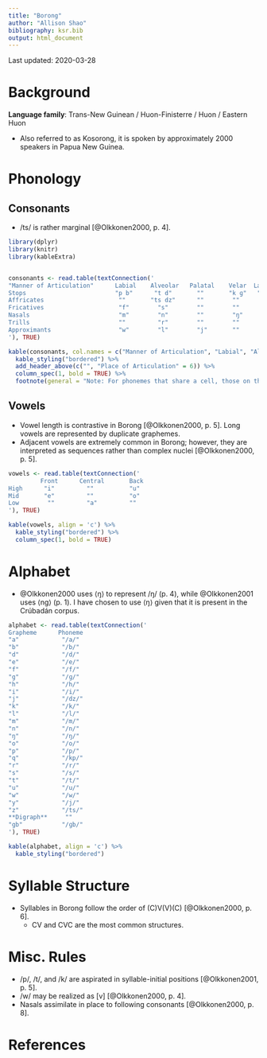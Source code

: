 ```yaml
---
title: "Borong"
author: "Allison Shao"
bibliography: ksr.bib
output: html_document
---
```


Last updated: 2020-03-28

# Background

**Language family**: Trans-New Guinean / Huon-Finisterre / Huon / Eastern Huon

* Also referred to as Kosorong, it is spoken by approximately 2000 speakers in Papua New Guinea.

# Phonology

## Consonants

* /ts/ is rather marginal [@Olkkonen2000, p. 4].

```r

library(dplyr)
library(knitr)
library(kableExtra)


consonants <- read.table(textConnection('
"Manner of Articulation"      Labial    Alveolar   Palatal    Velar  Labiovelar  Glottal
Stops                         "p b"      "t d"       ""       "k ɡ"   "kp ɡb"      ""
Affricates                     ""       "ts dz"      ""        ""       ""         ""
Fricatives                     "f"        "s"        ""        ""       ""         "h"
Nasals                         "m"        "n"        ""        "ŋ"      ""         ""
Trills                         ""         "r"        ""        ""       ""         ""
Approximants                   "w"        "l"        "j"       ""       ""         ""
'), TRUE)

kable(consonants, col.names = c("Manner of Articulation", "Labial", "Alveolar", "Palatal", "Velar", "Labiovelar", "Glottal"), align = 'c') %>%
  kable_styling("bordered") %>%
  add_header_above(c("", "Place of Articulation" = 6)) %>%
  column_spec(1, bold = TRUE) %>%
  footnote(general = "Note: For phonemes that share a cell, those on the left are voiceless and those on the right are voiced.", general_title = "")
```

## Vowels

* Vowel length is contrastive in Borong [@Olkkonen2000, p. 5]. Long vowels are represented by duplicate graphemes.
* Adjacent vowels are extremely common in Borong; however, they are interpreted as sequences rather than complex nuclei [@Olkkonen2000, p. 5].

```r

vowels <- read.table(textConnection('
         Front      Central       Back
High      "i"         ""          "u"        
Mid       "e"         ""          "o"
Low        ""         "a"         ""
'), TRUE)

kable(vowels, align = 'c') %>%
  kable_styling("bordered") %>%
  column_spec(1, bold = TRUE)
```   

# Alphabet

* @Olkkonen2000 uses ⟨ŋ⟩ to represent /ŋ/ (p. 4), while @Olkkonen2001 uses ⟨ng⟩ (p. 1). I have chosen to use ⟨ŋ⟩ given that it is present in the Crúbadán corpus.

```r

alphabet <- read.table(textConnection('
Grapheme      Phoneme
"a"	           "/a/"
"b"	           "/b/"
"d"	           "/d/"
"e"	           "/e/"
"f"            "/f/"
"g"	           "/ɡ/"
"h"	           "/h/"
"i"	           "/i/"
"j"            "/dz/"
"k"	           "/k/"
"l"	           "/l/"
"m"	           "/m/"
"n"	           "/n/"
"ŋ"            "/ŋ/"
"o"	           "/o/"
"p"	           "/p/"
"q"            "/kp/"
"r"            "/r/"
"s"	           "/s/"
"t"	           "/t/"
"u"	           "/u/"
"w"	           "/w/"
"y"	           "/j/"
"z"            "/ts/"
**Digraph**     ""
"gb"           "/ɡb/"
'), TRUE)

kable(alphabet, align = 'c') %>%
  kable_styling("bordered")
```

# Syllable Structure

* Syllables in Borong follow the order of (C)V(V)(C) [@Olkkonen2000, p. 6].
    - CV and CVC are the most common structures.

# Misc. Rules

* /p/, /t/, and /k/ are aspirated in syllable-initial positions [@Olkkonen2001, p. 5].
* /w/ may be realized as [v] [@Olkkonen2000, p. 4].
* Nasals assimilate in place to following consonants [@Olkkonen2000, p. 8].

# References  

